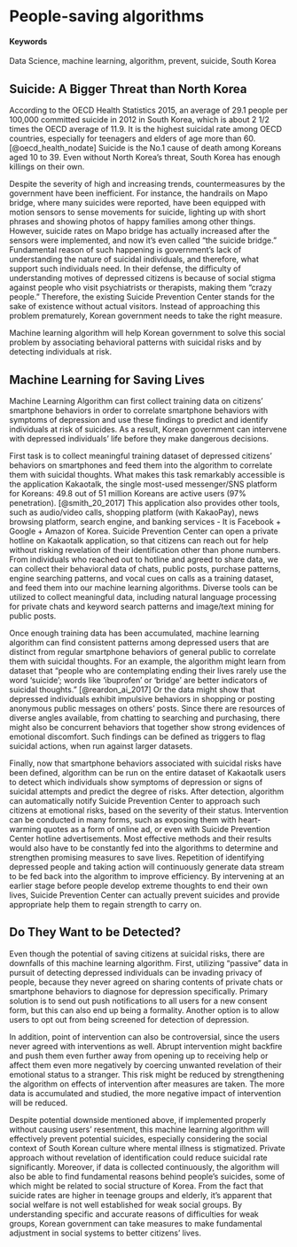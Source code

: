 # People-saving algorithms {#Stop-the-killing}

#### Keywords {-}

Data Science, machine learning, algorithm, prevent, suicide, South Korea

 
 
## Suicide: A Bigger Threat than North Korea
 
According to the OECD Health Statistics 2015, an average of 29.1 people per 100,000 committed suicide in 2012 in South Korea, which is about 2 1/2 times the OECD average of 11.9. It is the highest suicidal rate among OECD countries, especially for teenagers and elders of age more than 60. [@oecd_health_nodate] Suicide is the No.1 cause of death among Koreans aged 10 to 39. Even without North Korea's threat, South Korea has enough killings on their own.

Despite the severity of high and increasing trends, countermeasures by the government have been inefficient. For instance, the handrails on Mapo bridge, where many suicides were reported, have been equipped with motion sensors to sense movements for suicide, lighting up with short phrases and showing photos of happy families among other things. However, suicide rates on Mapo bridge has actually increased after the sensors were implemented, and now it's even called "the suicide bridge." Fundamental reason of such happening is government's lack of understanding the nature of suicidal individuals, and therefore, what support such individuals need. In their defense, the difficulty of understanding motives of depressed citizens is because of social stigma against people who visit psychiatrists or therapists, making them "crazy people." Therefore, the existing Suicide Prevention Center stands for the sake of existence without actual visitors. Instead of approaching this problem prematurely, Korean government needs to take the right measure.

Machine learning algorithm will help Korean government to solve this social problem by associating behavioral patterns with suicidal risks and by detecting individuals at risk. 
 

## Machine Learning for Saving Lives

Machine Learning Algorithm can first collect training data on citizens' smartphone behaviors in order to correlate smartphone behaviors with symptoms of depression and use these findings to predict and identify individuals at risk of suicides. As a result, Korean government can intervene with depressed individuals' life before they make dangerous decisions.

First task is to collect meaningful training dataset of depressed citizens' behaviors on smartphones and feed them into the algorithm to correlate them with suicidal thoughts. What makes this task remarkably accessible is the application Kakaotalk, the single most-used messenger/SNS platform for Koreans: 49.8 out of 51 million Koreans are active users (97% penetration). [@smith_20_2017] This application also provides other tools, such as audio/video calls, shopping platform (with KakaoPay), news browsing platform, search engine, and banking services - It is Facebook + Google + Amazon of Korea.
Suicide Prevention Center can open a private hotline on Kakaotalk application, so that citizens can reach out for help without risking revelation of their identification other than phone numbers. From individuals who reached out to hotline and agreed to share data, we can collect their behavioral data of chats, public posts, purchase patterns, engine searching patterns, and vocal cues on calls as a training dataset, and feed them into our machine learning algorithms. Diverse tools can be utilized to collect meaningful data, including natural language processing for private chats and keyword search patterns and image/text mining for public posts.

Once enough training data has been accumulated, machine learning algorithm can find consistent patterns among depressed users that are distinct from regular smartphone behaviors of general public to correlate them with suicidal thoughts. For an example, the algorithm might learn from dataset that "people who are contemplating ending their lives rarely use the word 'suicide'; words like 'ibuprofen' or 'bridge' are better indicators of suicidal thoughts." [@reardon_ai_2017] Or the data might show that depressed individuals exhibit impulsive behaviors in shopping or posting anonymous public messages on others' posts. Since there are resources of diverse angles available, from chatting to searching and purchasing, there might also be concurrent behaviors that together show strong evidences of emotional discomfort. Such findings can be defined as triggers to flag suicidal actions, when run against larger datasets.

Finally, now that smartphone behaviors associated with suicidal risks have been defined, algorithm can be run on the entire dataset of Kakaotalk users to detect which individuals show symptoms of depression or signs of suicidal attempts and predict the degree of risks. After detection, algorithm can automatically notify Suicide Prevention Center to approach such citizens at emotional risks, based on the severity of their status. Intervention can be conducted in many forms, such as exposing them with heart-warming quotes as a form of online ad, or even with Suicide Prevention Center hotline advertisements. Most effective methods and their results would also have to be constantly fed into the algorithms to determine and strengthen promising measures to save lives. Repetition of identifying depressed people and taking action will continuously generate data stream to be fed back into the algorithm to improve efficiency.
By intervening at an earlier stage before people develop extreme thoughts to end their own lives, Suicide Prevention Center can actually prevent suicides and provide appropriate help them to regain strength to carry on.


## Do They Want to be Detected?

Even though the potential of saving citizens at suicidal risks, there are downfalls of this machine learning algorithm. First, utilizing "passive" data in pursuit of detecting depressed individuals can be invading privacy of people, because they never agreed on sharing contents of private chats or smartphone behaviors to diagnose for depression specifically. Primary solution is to send out push notifications to all users for a new consent form, but this can also end up being a formality. Another option is to allow users to opt out from being screened for detection of depression.

In addition, point of intervention can also be controversial, since the users never agreed with interventions as well. Abrupt intervention might backfire and push them even further away from opening up to receiving help or affect them even more negatively by coercing unwanted revelation of their emotional status to a stranger. This risk might be reduced by strengthening the algorithm on effects of intervention after measures are taken. The more data is accumulated and studied, the more negative impact of intervention will be reduced.

Despite potential downside mentioned above, if implemented properly without causing users' resentment, this machine learning algorithm will effectively prevent potential suicides, especially considering the social context of South Korean culture where mental illness is stigmatized. Private approach without revelation of identification could reduce suicidal rate significantly.
Moreover, if data is collected continuously, the algorithm will also be able to find fundamental reasons behind people's suicides, some of which might be related to social structure of Korea. From the fact that suicide rates are higher in teenage groups and elderly, it's apparent that social welfare is not well established for weak social groups. By understanding specific and accurate reasons of difficulties for weak groups, Korean government can take measures to make fundamental adjustment in social systems to better citizens' lives.